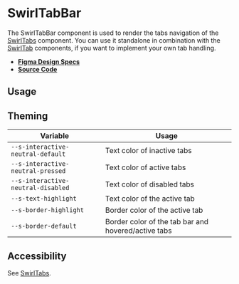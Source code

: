 
<Meta title="Components/SwirlTabBar" />

# SwirlTabBar

The SwirlTabBar component is used to render the tabs navigation of the
[SwirlTabs](?path=/docs/components-swirltabs--docs) component. You can use it
standalone in combination with the
[SwirlTab](?path=/docs/components-swirltab--docs) components, if you want to
implement your own tab handling.

- **[Figma Design Specs](https://www.figma.com/file/iRHiAFsHxnzux8gQ9EjlZe/Swirl-Components?node-id=34-6419&t=l6r0AzmK9ThWIT5N-0)**
- **[Source Code](https://github.com/flip-corp/swirl/tree/main/packages/swirl-components/src/components/swirl-tab-bar)**

## Usage

<Canvas of={Stories.SwirlTabBar} sourceState="shown"></Canvas>

<Controls of={Stories.SwirlTabBar} />

## Theming

| Variable                           | Usage                                               |
| ---------------------------------- | --------------------------------------------------- |
| `--s-interactive-neutral-default`  | Text color of inactive tabs                         |
| `--s-interactive-neutral-pressed`  | Text color of active tabs                           |
| `--s-interactive-neutral-disabled` | Text color of disabled tabs                         |
| `--s-text-highlight`               | Text color of the active tab                        |
| `--s-border-highlight`             | Border color of the active tab                      |
| `--s-border-default`               | Border color of the tab bar and hovered/active tabs |

## Accessibility

See [SwirlTabs](?path=/docs/components-swirltabs--docs).
